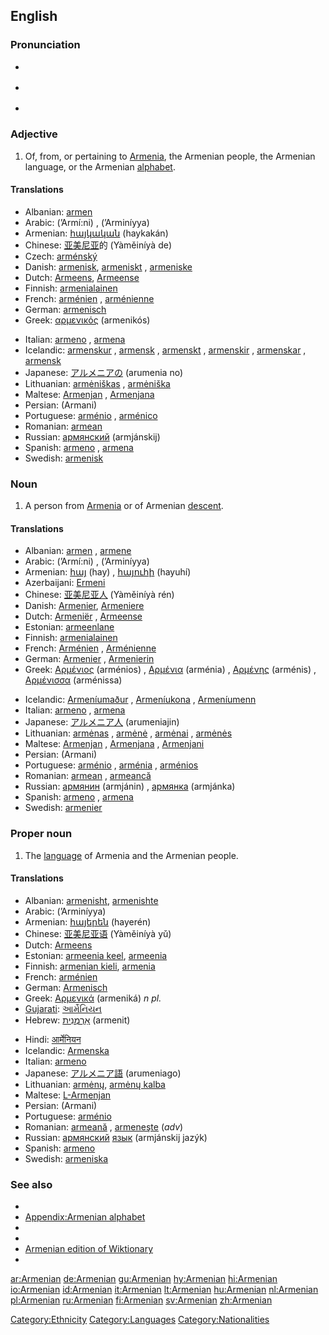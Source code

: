{{interwiktionary|code=hy}}
==English==
{{wikipedia|mul=Armenia|Armenian}}

===Pronunciation===
* {{italbrac|[[RP]]}} {{IPA|/ɑːˈmiːniən/}}
* {{italbrac|US}} {{IPA|/ɑːrˈmiːniən/}}
* {{audio|en-us-Armenian.ogg|Audio (US)}}

===Adjective===
{{en-adj|-}}

# Of, from, or pertaining to [[Armenia]], the Armenian people, the Armenian language, or the Armenian [[alphabet]].

====Translations====
{{top}}
* Albanian: [[armen]]
* Arabic: {{ARchar|[[ارميني]]}} (’Armí:ni) {{m}}, {{ARchar|[[ارمينية]]}} (’Arminíyya) {{f}}
* Armenian: [[հայկական]] (haykakán)
* Chinese: [[亚美尼亚]]的 (Yàměiníyà de)
* Czech: [[arménský]]
* Danish: [[armenisk]], [[armeniskt]] {{n}}, [[armeniske]] {{p}}
* Dutch: [[Armeens]], [[Armeense]]
* Finnish: [[armenialainen]]
* French: [[arménien]] {{m}}, [[arménienne]] {{f}}
* German: [[armenisch]]
* Greek: [[αρμενικός]] (armenikós)
{{mid}}
* Italian: [[armeno]] {{m}}, [[armena]] {{f}}
* Icelandic: [[armenskur]] {{m}}, [[armensk]] {{f}}, [[armenskt]] {{n}}, [[armenskir]] {{m|p}}, [[armenskar]] {{f|p}}, [[armensk]] {{n|p}}
* Japanese: [[アルメニアの]] (arumenia no)
* Lithuanian: [[armėniškas]] {{m}}, [[armėniška]] {{f}}
* Maltese: [[Armenjan]] {{m}}, [[Armenjana]] {{f}}
* Persian: {{FAchar|[[ارمنی]]}} (Armani)
* Portuguese: [[arménio]] {{m}}, [[arménico]] {{m}}
* Romanian: [[armean]] {{m}}
* Russian: [[армянский]] (armjánskij)
* Spanish: [[armeno]] {{m}}, [[armena]] {{f}}
* Swedish: [[armenisk]]
{{bottom}}

===Noun===
{{en-noun}}

# A person from [[Armenia]] or of Armenian [[descent]].

====Translations====
{{trans-top|person}}
* Albanian: [[armen]] {{m}}, [[armene]] {{f}}
* Arabic: {{ARchar|[[ارميني]]}} (’Armí:ni) {{m}}, {{ARchar|[[ارمينية]]}} (’Arminíyya) {{f}}
* Armenian: [[հայ]] (hay) {{m}}, [[հայուհի]] (hayuhí) {{f}}
* Azerbaijani: [[Ermeni]]
* Chinese: [[亚美尼亚人]] (Yàměiníyà rén)
* Danish: [[Armenier]], [[Armeniere]] {{p}}
* Dutch: [[Armeniër]] {{m}}, [[Armeense]] {{f}}
* Estonian: [[armeenlane]]
* Finnish: [[armenialainen]]
* French: [[Arménien]] {{m}}, [[Arménienne]] {{f}}
* German: [[Armenier]] {{m}}, [[Armenierin]] {{f}}
* Greek: [[Αρμένιος]] (arménios) {{m}}, [[Αρμένια]] (arménia) {{f}}, [[Αρμένης]] (arménis) {{m}}, [[Αρμένισσα]] (arménissa) {{f}}
{{trans-mid}}
* Icelandic: [[Armeníumaður]] {{m}}, [[Armeníukona]] {{f}}, [[Armeníumenn]] {{p}}
* Italian: [[armeno]] {{m}}, [[armena]] {{f}}
* Japanese: [[アルメニア人]] (arumeniajin)
* Lithuanian: [[armėnas]] {{m}}, [[armėnė]] {{f}}, [[armėnai]] {{m|p}}, [[armėnės]] {{f|p}}
* Maltese: [[Armenjan]] {{m}}, [[Armenjana]] {{f}}, [[Armenjani]] {{p}}
* Persian: {{FAchar|[[ارمنی]]}} (Armani)
* Portuguese: [[arménio]] {{m}}, [[arménia]] {{f}}, [[arménios]] {{p}}
* Romanian: [[armean]] {{m}}, [[armeancă]] {{f}}
* Russian: [[армянин]] (armjánin) {{m}}, [[армянка]] (armjánka) {{f}}
* Spanish: [[armeno]] {{m}}, [[armena]] {{f}}
* Swedish: [[armenier]]
{{trans-bottom}}

===Proper noun===
{{en-proper noun}}

# The [[language]] of Armenia and the Armenian people.

====Translations====
{{trans-top|language}}
* Albanian: [[armenisht]], [[armenishte]]
* Arabic: {{ARchar|[[ارمينية]]}} (’Arminíyya) {{f}}
* Armenian: [[հայերեն]] (hayerén)
* Chinese: [[亚美尼亚语]] (Yàměiníyà yǔ)
* Dutch: [[Armeens]] {{n}}
* Estonian: [[armeenia keel]], [[armeenia]]
* Finnish: [[armenian kieli]], [[armenia]]
* French: [[arménien]] {{m}}
* German: [[Armenisch]]
* Greek: [[Αρμενικά]] (armeniká) ''n pl.''
* [[Gujarati]]: [[આર્મેનિયન]]
* Hebrew: [[ארמנית|אַרְמֶנִית]] (armenit)
{{trans-mid}}
* Hindi: [[आर्मेनियन]]
* Icelandic: [[Armenska]]
* Italian: [[armeno]] {{m}}
* Japanese: [[アルメニア語]] (arumeniago)
* Lithuanian: [[armėnų]], [[armėnų kalba]]
* Maltese: [[L-Armenjan]]
* Persian: {{FAchar|[[ارمنی]]}} (Armani)
* Portuguese: [[arménio]] {{m}}
* Romanian: [[armeană]] {{f}}, [[armeneşte]] (''adv'')
* Russian: [[армянский]] [[язык]] (armjánskij jazýk) {{m}}
* Spanish: [[armeno]] {{m}}
* Swedish: [[armeniska]]
{{trans-bottom}}

===See also===
{{interwiktionary|code=hy}}

* {{langcat}}
* [[Appendix:Armenian alphabet]]
* {{pedialite|Armenian language}}
* {{pedialite|Armenian people}}
* [[:hy:|Armenian edition of Wiktionary]]
* {{ethnologue|lang=Armenian|code=hye}}

[[Category:Ethnicity]]
[[Category:Languages]]
[[Category:Nationalities]]

[[ar:Armenian]]
[[de:Armenian]]
[[gu:Armenian]]
[[hy:Armenian]]
[[hi:Armenian]]
[[io:Armenian]]
[[id:Armenian]]
[[it:Armenian]]
[[lt:Armenian]]
[[hu:Armenian]]
[[nl:Armenian]]
[[pl:Armenian]]
[[ru:Armenian]]
[[fi:Armenian]]
[[sv:Armenian]]
[[zh:Armenian]]